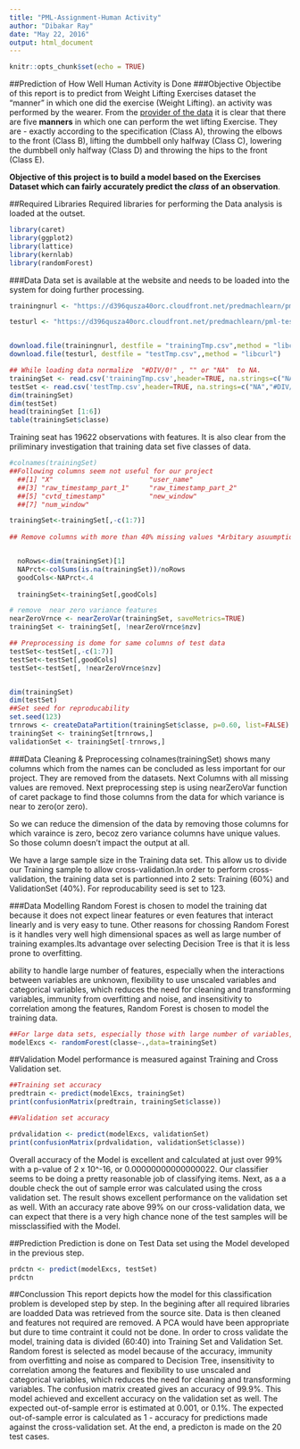 ```yaml
---
title: "PML-Assignment-Human Activity"
author: "Dibakar Ray"
date: "May 22, 2016"
output: html_document
---
```


```r
knitr::opts_chunk$set(echo = TRUE)
```

##Prediction of How Well Human Activity is Done
###Objective
Objectibe of this report is to predict  from  Weight Lifting Exercises dataset  the "manner" in which one did the exercise (Weight Lifting). an activity was performed by the wearer. From the [provider of the data](http://groupware.les.inf.puc-rio.br/har)  it is clear that there are five **manners** in which one can perform the wet lifting Exercise. They are - exactly according to the specification (Class A), throwing the elbows to the front (Class B), lifting the dumbbell only halfway (Class C), lowering the dumbbell only halfway (Class D) and throwing the hips to the front (Class E).

**Objective of this project  is to build a model based on the Exercises Dataset  which can fairly accurately predict the  *class* of an  observation**. 

##Required Libraries
Required libraries for performing the Data analysis is loaded at the outset.
```r
library(caret)
library(ggplot2)
library(lattice)
library(kernlab)
library(randomForest)

```


###Data
Data set is available at the website and needs to be loaded into the system for doing further processing.
```r


trainingnurl <- "https://d396qusza40orc.cloudfront.net/predmachlearn/pml-training.csv"

testurl <- "https://d396qusza40orc.cloudfront.net/predmachlearn/pml-testing.csv"


download.file(trainingnurl, destfile = "trainingTmp.csv",method = "libcurl")
download.file(testurl, destfile = "testTmp.csv",,method = "libcurl")

## While loading data normalize  "#DIV/0!" , "" or "NA"  to NA.
trainingSet <- read.csv('trainingTmp.csv',header=TRUE, na.strings=c("NA","#DIV/0!", ""))
testSet <- read.csv('testTmp.csv',header=TRUE, na.strings=c("NA","#DIV/0!", ""))
dim(trainingSet)
dim(testSet)
head(trainingSet [1:6])
table(trainingSet$classe)

```
Training seat has 19622 observations with  features. It is also clear from the priliminary investigation that training data set five classes of data. 
```r
#colnames(trainingSet)
##Following columns seem not useful for our project
  ##[1] "X"                        "user_name"               
  ##[3] "raw_timestamp_part_1"     "raw_timestamp_part_2"    
  ##[5] "cvtd_timestamp"           "new_window"              
  ##[7] "num_window"

trainingSet<-trainingSet[,-c(1:7)]
 
## Remove columns with more than 40% missing values *Arbitary asuumption from experience


  noRows<-dim(trainingSet)[1]
  NAPrct<-colSums(is.na(trainingSet))/noRows
  goodCols<-NAPrct<.4
  
  trainingSet<-trainingSet[,goodCols]

# remove  near zero variance features
nearZeroVrnce <- nearZeroVar(trainingSet, saveMetrics=TRUE)
trainingSet <- trainingSet[, !nearZeroVrnce$nzv]

## Preprocessing is dome for same columns of test data
testSet<-testSet[,-c(1:7)] 
testSet<-testSet[,goodCols]
testSet<-testSet[, !nearZeroVrnce$nzv]


dim(trainingSet)
dim(testSet)
##Set seed for reproducability
set.seed(123)
trnrows <- createDataPartition(trainingSet$classe, p=0.60, list=FALSE)
trainingSet <- trainingSet[trnrows,]
validationSet <- trainingSet[-trnrows,]

```


###Data Cleaning & Preprocessing
colnames(trainingSet) shows many columns which from the names  can be concluded as less important for our project. They are removed from the datasets. Next Columns with all missing values are removed.
Next preprocessing step is  using nearZeroVar  function of  caret package  to find those columns from the data for which variance is near to zero(or zero).

So we can reduce the dimension of the data by removing those columns for which varaince is zero, becoz zero variance columns have unique values. So those column doesn't impact the output at all.

We have a large sample size  in the Training data set. This allow us to divide our Training sample      to allow cross-validation.In order to perform cross-validation, the training data set is partionned into 2 sets: Training (60%) and ValidationSet (40%). For reproducability seed is set to 123.

###Data Modelling
Random Forest is chosen to model the training dat because it  does not expect linear features or even features that interact linearly and is very easy to tune. Other reasons for chossing Random Forest is it handles very well high dimensional spaces as well as large number of training examples.Its advantage over selecting Decision Tree is that it is less prone to overfitting.

ability to handle large number of features, especially when the interactions between variables are unknown, flexibility to use unscaled variables and categorical variables, which reduces the need for cleaning and transforming variables, immunity from overfitting and noise, and insensitivity to correlation among the features, Random Forest is chosen to model the training data.
```r

##For large data sets, especially those with large number of variables, calling randomForest via the formula interface is not advised: There may be too much overhead in handling the formula.
modelExcs <- randomForest(classe~.,data=trainingSet)


```
##Validation
Model performance is measured against Training and Cross Validation set.
```r
##Training set accuracy
predtrain <- predict(modelExcs, trainingSet)
print(confusionMatrix(predtrain, trainingSet$classe))

##Validation set accuracy

prdvalidation <- predict(modelExcs, validationSet)
print(confusionMatrix(prdvalidation, validationSet$classe))
```
Overall accuracy of the Model is excellent and calculated at just over 99% with a p-value of 2 x 10^-16, or 0.00000000000000022. Our classifier seems to be doing a pretty reasonable job of classifying items.
Next, as a a double check the out of sample error was calculated using the cross validation set. The result shows excellent performance on the validation set as well. With an accuracy rate above 99% on our cross-validation data, we can expect that there is a very high chance none of the test samples will be missclassified with the Model.

##Prediction
Prediction is done on Test Data set using the Model developed in the previous step.
```r
prdctn <- predict(modelExcs, testSet)
prdctn
```

##Conclussion
This report depicts how the model for this classification problem is developed step by step. In the begining after all required libraries are loadded Data was retrieved from the source site. Data is then cleaned and features not required are removed. A PCA would have been appropriate but dure to time contraint it could not be done. In order to cross validate the model, training data is divided (60:40) into Training Set and Validation Set. Random forest is selected as model because of the accuracy, immunity from overfitting and noise as compared to Decision Tree,  insensitivity to correlation among the features and flexibility to use unscaled and categorical variables, which reduces the need for cleaning and transforming variables.
The confusion matrix created gives an accuracy of 99.9%. This model achieved and excellent  accuracy on the validation set as well.  The expected out-of-sample error is estimated at 0.001, or 0.1%. The expected out-of-sample error is calculated as 1 - accuracy for predictions made against the cross-validation set.
At the end, a predicton is made on the 20 test cases.



